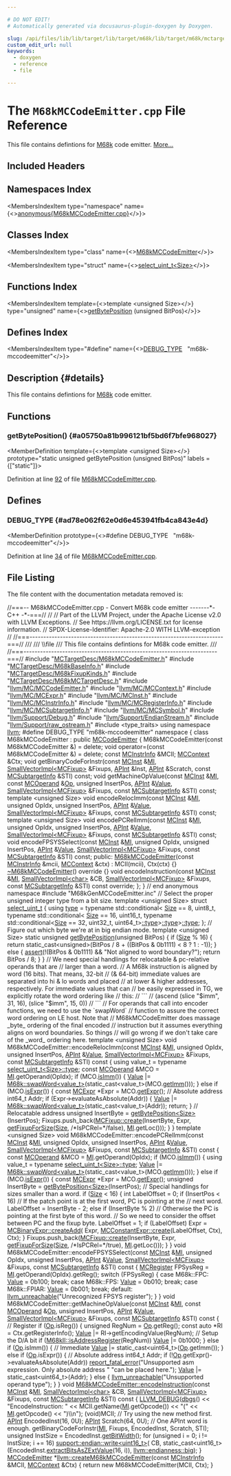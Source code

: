 ```yaml
---

# DO NOT EDIT!
# Automatically generated via docusaurus-plugin-doxygen by Doxygen.

slug: /api/files/lib/lib/target/lib/target/m68k/lib/target/m68k/mctargetdesc/m68kmccodeemitter-cpp
custom_edit_url: null
keywords:
  - doxygen
  - reference
  - file

---
```





# The `M68kMCCodeEmitter.cpp` File Reference

<DoxygenPage pluginConfig={pluginConfig}>

This file contains defintions for <a href="/docs/api/namespaces/llvm/m68k">M68k</a> code emitter. <a href="#details">More...</a>

## Included Headers

<IncludesList>
<IncludesListItem
  filePath="MCTargetDesc/M68kMCCodeEmitter.h"
  permalink="/docs/api/files/lib/lib/target/lib/target/m68k/lib/target/m68k/mctargetdesc/m68kmccodeemitter-h"
  isLocal="true" />
<IncludesListItem
  filePath="MCTargetDesc/M68kBaseInfo.h"
  permalink="/docs/api/files/lib/lib/target/lib/target/m68k/lib/target/m68k/mctargetdesc/m68kbaseinfo-h"
  isLocal="true" />
<IncludesListItem
  filePath="MCTargetDesc/M68kFixupKinds.h"
  permalink="/docs/api/files/lib/lib/target/lib/target/m68k/lib/target/m68k/mctargetdesc/m68kfixupkinds-h"
  isLocal="true" />
<IncludesListItem
  filePath="MCTargetDesc/M68kMCTargetDesc.h"
  permalink="/docs/api/files/lib/lib/target/lib/target/m68k/lib/target/m68k/mctargetdesc/m68kmctargetdesc-h"
  isLocal="true" />
<IncludesListItem
  filePath="llvm/MC/MCCodeEmitter.h"
  permalink="/docs/api/files/include/include/llvm/include/llvm/mc/mccodeemitter-h"
  isLocal="true" />
<IncludesListItem
  filePath="llvm/MC/MCContext.h"
  permalink="/docs/api/files/include/include/llvm/include/llvm/mc/mccontext-h"
  isLocal="true" />
<IncludesListItem
  filePath="llvm/MC/MCExpr.h"
  permalink="/docs/api/files/include/include/llvm/include/llvm/mc/mcexpr-h"
  isLocal="true" />
<IncludesListItem
  filePath="llvm/MC/MCInst.h"
  permalink="/docs/api/files/include/include/llvm/include/llvm/mc/mcinst-h"
  isLocal="true" />
<IncludesListItem
  filePath="llvm/MC/MCInstrInfo.h"
  permalink="/docs/api/files/include/include/llvm/include/llvm/mc/mcinstrinfo-h"
  isLocal="true" />
<IncludesListItem
  filePath="llvm/MC/MCRegisterInfo.h"
  permalink="/docs/api/files/include/include/llvm/include/llvm/mc/mcregisterinfo-h"
  isLocal="true" />
<IncludesListItem
  filePath="llvm/MC/MCSubtargetInfo.h"
  permalink="/docs/api/files/include/include/llvm/include/llvm/mc/mcsubtargetinfo-h"
  isLocal="true" />
<IncludesListItem
  filePath="llvm/MC/MCSymbol.h"
  permalink="/docs/api/files/include/include/llvm/include/llvm/mc/mcsymbol-h"
  isLocal="true" />
<IncludesListItem
  filePath="llvm/Support/Debug.h"
  permalink="/docs/api/files/include/include/llvm/include/llvm/support/debug-h"
  isLocal="true" />
<IncludesListItem
  filePath="llvm/Support/EndianStream.h"
  permalink="/docs/api/files/include/include/llvm/include/llvm/support/endianstream-h"
  isLocal="true" />
<IncludesListItem
  filePath="llvm/Support/raw_ostream.h"
  permalink="/docs/api/files/include/include/llvm/include/llvm/support/raw-ostream-h"
  isLocal="true" />
<IncludesListItem
  filePath="type_traits"
  permalink=""
  isLocal="false" />
<IncludesListItem
  filePath="M68kGenMCCodeEmitter.inc"
  permalink=""
  isLocal="true" />
</IncludesList>

## Namespaces Index

<MembersIndex>

<MembersIndexItem
  type="namespace"
  name={<><a href="/docs/api/namespaces/anonymous-m68kmccodeemitter-cpp-">anonymous&#123;M68kMCCodeEmitter.cpp&#125;</a></>}>
</MembersIndexItem>

</MembersIndex>

## Classes Index

<MembersIndex>

<MembersIndexItem
  type="class"
  name={<><a href="/docs/api/classes/anonymous-namespace-m68kmccodeemitter-cpp-/m68kmccodeemitter">M68kMCCodeEmitter</a></>}>
</MembersIndexItem>

<MembersIndexItem
  type="struct"
  name={<><a href="/docs/api/structs/select-uint-t">select_uint_t&lt;Size&gt;</a></>}>
</MembersIndexItem>

</MembersIndex>

## Functions Index

<MembersIndex>

<MembersIndexItem
  template={<>template &lt;unsigned Size&gt;</>}
  type="unsigned"
  name={<><a href="#a05750a81b996121bf5bd6f7bfe968027">getBytePosition</a> (unsigned BitPos)</>}>
</MembersIndexItem>

</MembersIndex>

## Defines Index

<MembersIndex>

<MembersIndexItem
  type="#define"
  name={<><a href="#ad78e062f62e0d6e453941fb4ca843e4d">DEBUG&#95;TYPE</a>&nbsp;&nbsp;&nbsp;&quot;m68k-mccodeemitter&quot;</>}>
</MembersIndexItem>

</MembersIndex>

## Description {#details}

This file contains defintions for <a href="/docs/api/namespaces/llvm/m68k">M68k</a> code emitter.

<SectionDefinition>

## Functions

### getBytePosition() {#a05750a81b996121bf5bd6f7bfe968027}

<MemberDefinition
  template={<>template &lt;unsigned Size&gt;</>}
  prototype="static unsigned getBytePosition (unsigned BitPos)"
  labels = {["static"]}>

Definition at line <a href="#l00092">92</a> of file <a href="/docs/api/files/lib/lib/target/lib/target/m68k/lib/target/m68k/mctargetdesc/m68kmccodeemitter-cpp">M68kMCCodeEmitter.cpp</a>.
</MemberDefinition>

</SectionDefinition>

<SectionDefinition>

## Defines

### DEBUG&#95;TYPE {#ad78e062f62e0d6e453941fb4ca843e4d}

<MemberDefinition
  prototype={<>#define DEBUG&#95;TYPE&nbsp;&nbsp;&nbsp;&quot;m68k-mccodeemitter&quot;</>}>

Definition at line <a href="#l00034">34</a> of file <a href="/docs/api/files/lib/lib/target/lib/target/m68k/lib/target/m68k/mctargetdesc/m68kmccodeemitter-cpp">M68kMCCodeEmitter.cpp</a>.
</MemberDefinition>

</SectionDefinition>

## File Listing

The file content with the documentation metadata removed is:

<ProgramListing>

<Link id="l00001" /><CodeLine lineNumber="1"><Highlight kind="comment">//===-- M68kMCCodeEmitter.cpp - Convert M68k code emitter -------&#42;- C++ -&#42;-===//</Highlight><Highlight kind="normal"></Highlight></CodeLine>
<Link id="l00002" /><CodeLine lineNumber="2"><Highlight kind="normal"></Highlight><Highlight kind="comment">//</Highlight><Highlight kind="normal"></Highlight></CodeLine>
<Link id="l00003" /><CodeLine lineNumber="3"><Highlight kind="normal"></Highlight><Highlight kind="comment">// Part of the LLVM Project, under the Apache License v2.0 with LLVM Exceptions.</Highlight><Highlight kind="normal"></Highlight></CodeLine>
<Link id="l00004" /><CodeLine lineNumber="4"><Highlight kind="normal"></Highlight><Highlight kind="comment">// See https://llvm.org/LICENSE.txt for license information.</Highlight><Highlight kind="normal"></Highlight></CodeLine>
<Link id="l00005" /><CodeLine lineNumber="5"><Highlight kind="normal"></Highlight><Highlight kind="comment">// SPDX-License-Identifier: Apache-2.0 WITH LLVM-exception</Highlight><Highlight kind="normal"></Highlight></CodeLine>
<Link id="l00006" /><CodeLine lineNumber="6"><Highlight kind="normal"></Highlight><Highlight kind="comment">//</Highlight><Highlight kind="normal"></Highlight></CodeLine>
<Link id="l00007" /><CodeLine lineNumber="7"><Highlight kind="normal"></Highlight><Highlight kind="comment">//===----------------------------------------------------------------------===//</Highlight><Highlight kind="comment"></Highlight></CodeLine>
<Link id="l00008" /><CodeLine lineNumber="8"><Highlight kind="comment">///</Highlight></CodeLine>
<Link id="l00009" /><CodeLine lineNumber="9"><Highlight kind="comment">/// \\file</Highlight></CodeLine>
<Link id="l00010" /><CodeLine lineNumber="10"><Highlight kind="comment">/// This file contains defintions for M68k code emitter.</Highlight></CodeLine>
<Link id="l00011" /><CodeLine lineNumber="11"><Highlight kind="comment">///</Highlight><Highlight kind="normal"></Highlight></CodeLine>
<Link id="l00012" /><CodeLine lineNumber="12"><Highlight kind="normal"></Highlight><Highlight kind="comment">//===----------------------------------------------------------------------===//</Highlight><Highlight kind="normal"></Highlight></CodeLine>
<Link id="l00013" /><CodeLine lineNumber="13"><Highlight kind="normal"></Highlight></CodeLine>
<Link id="l00014" /><CodeLine lineNumber="14"><Highlight kind="normal"></Highlight><Highlight kind="preprocessor">#include &quot;<a href="/docs/api/files/lib/lib/target/lib/target/m68k/lib/target/m68k/mctargetdesc/m68kmccodeemitter-h">MCTargetDesc/M68kMCCodeEmitter.h</a>&quot;</Highlight><Highlight kind="normal"></Highlight></CodeLine>
<Link id="l00015" /><CodeLine lineNumber="15"><Highlight kind="normal"></Highlight><Highlight kind="preprocessor">#include &quot;<a href="/docs/api/files/lib/lib/target/lib/target/m68k/lib/target/m68k/mctargetdesc/m68kbaseinfo-h">MCTargetDesc/M68kBaseInfo.h</a>&quot;</Highlight><Highlight kind="normal"></Highlight></CodeLine>
<Link id="l00016" /><CodeLine lineNumber="16"><Highlight kind="normal"></Highlight><Highlight kind="preprocessor">#include &quot;<a href="/docs/api/files/lib/lib/target/lib/target/m68k/lib/target/m68k/mctargetdesc/m68kfixupkinds-h">MCTargetDesc/M68kFixupKinds.h</a>&quot;</Highlight><Highlight kind="normal"></Highlight></CodeLine>
<Link id="l00017" /><CodeLine lineNumber="17"><Highlight kind="normal"></Highlight><Highlight kind="preprocessor">#include &quot;<a href="/docs/api/files/lib/lib/target/lib/target/m68k/lib/target/m68k/mctargetdesc/m68kmctargetdesc-h">MCTargetDesc/M68kMCTargetDesc.h</a>&quot;</Highlight><Highlight kind="normal"></Highlight></CodeLine>
<Link id="l00018" /><CodeLine lineNumber="18"><Highlight kind="normal"></Highlight></CodeLine>
<Link id="l00019" /><CodeLine lineNumber="19"><Highlight kind="normal"></Highlight><Highlight kind="preprocessor">#include &quot;<a href="/docs/api/files/include/include/llvm/include/llvm/mc/mccodeemitter-h">llvm/MC/MCCodeEmitter.h</a>&quot;</Highlight><Highlight kind="normal"></Highlight></CodeLine>
<Link id="l00020" /><CodeLine lineNumber="20"><Highlight kind="normal"></Highlight><Highlight kind="preprocessor">#include &quot;<a href="/docs/api/files/include/include/llvm/include/llvm/mc/mccontext-h">llvm/MC/MCContext.h</a>&quot;</Highlight><Highlight kind="normal"></Highlight></CodeLine>
<Link id="l00021" /><CodeLine lineNumber="21"><Highlight kind="normal"></Highlight><Highlight kind="preprocessor">#include &quot;<a href="/docs/api/files/include/include/llvm/include/llvm/mc/mcexpr-h">llvm/MC/MCExpr.h</a>&quot;</Highlight><Highlight kind="normal"></Highlight></CodeLine>
<Link id="l00022" /><CodeLine lineNumber="22"><Highlight kind="normal"></Highlight><Highlight kind="preprocessor">#include &quot;<a href="/docs/api/files/include/include/llvm/include/llvm/mc/mcinst-h">llvm/MC/MCInst.h</a>&quot;</Highlight><Highlight kind="normal"></Highlight></CodeLine>
<Link id="l00023" /><CodeLine lineNumber="23"><Highlight kind="normal"></Highlight><Highlight kind="preprocessor">#include &quot;<a href="/docs/api/files/include/include/llvm/include/llvm/mc/mcinstrinfo-h">llvm/MC/MCInstrInfo.h</a>&quot;</Highlight><Highlight kind="normal"></Highlight></CodeLine>
<Link id="l00024" /><CodeLine lineNumber="24"><Highlight kind="normal"></Highlight><Highlight kind="preprocessor">#include &quot;<a href="/docs/api/files/include/include/llvm/include/llvm/mc/mcregisterinfo-h">llvm/MC/MCRegisterInfo.h</a>&quot;</Highlight><Highlight kind="normal"></Highlight></CodeLine>
<Link id="l00025" /><CodeLine lineNumber="25"><Highlight kind="normal"></Highlight><Highlight kind="preprocessor">#include &quot;<a href="/docs/api/files/include/include/llvm/include/llvm/mc/mcsubtargetinfo-h">llvm/MC/MCSubtargetInfo.h</a>&quot;</Highlight><Highlight kind="normal"></Highlight></CodeLine>
<Link id="l00026" /><CodeLine lineNumber="26"><Highlight kind="normal"></Highlight><Highlight kind="preprocessor">#include &quot;<a href="/docs/api/files/include/include/llvm/include/llvm/mc/mcsymbol-h">llvm/MC/MCSymbol.h</a>&quot;</Highlight><Highlight kind="normal"></Highlight></CodeLine>
<Link id="l00027" /><CodeLine lineNumber="27"><Highlight kind="normal"></Highlight><Highlight kind="preprocessor">#include &quot;<a href="/docs/api/files/include/include/llvm/include/llvm/support/debug-h">llvm/Support/Debug.h</a>&quot;</Highlight><Highlight kind="normal"></Highlight></CodeLine>
<Link id="l00028" /><CodeLine lineNumber="28"><Highlight kind="normal"></Highlight><Highlight kind="preprocessor">#include &quot;<a href="/docs/api/files/include/include/llvm/include/llvm/support/endianstream-h">llvm/Support/EndianStream.h</a>&quot;</Highlight><Highlight kind="normal"></Highlight></CodeLine>
<Link id="l00029" /><CodeLine lineNumber="29"><Highlight kind="normal"></Highlight><Highlight kind="preprocessor">#include &quot;<a href="/docs/api/files/include/include/llvm/include/llvm/support/raw-ostream-h">llvm/Support/raw&#95;ostream.h</a>&quot;</Highlight><Highlight kind="normal"></Highlight></CodeLine>
<Link id="l00030" /><CodeLine lineNumber="30"><Highlight kind="normal"></Highlight><Highlight kind="preprocessor">#include &lt;type&#95;traits&gt;</Highlight><Highlight kind="normal"></Highlight></CodeLine>
<Link id="l00031" /><CodeLine lineNumber="31"><Highlight kind="normal"></Highlight></CodeLine>
<Link id="l00032" /><CodeLine lineNumber="32"><Highlight kind="normal"></Highlight><Highlight kind="keyword">using namespace </Highlight><Highlight kind="normal"><a href="/docs/api/namespaces/llvm">llvm</a>;</Highlight></CodeLine>
<Link id="l00033" /><CodeLine lineNumber="33"><Highlight kind="normal"></Highlight></CodeLine>
<Link id="l00034" /><CodeLine lineNumber="34" lineLink="#ad78e062f62e0d6e453941fb4ca843e4d"><Highlight kind="normal"></Highlight><Highlight kind="preprocessor">#define DEBUG&#95;TYPE &quot;m68k-mccodeemitter&quot;</Highlight><Highlight kind="normal"></Highlight></CodeLine>
<Link id="l00035" /><CodeLine lineNumber="35"><Highlight kind="normal"></Highlight></CodeLine>
<Link id="l00036" /><CodeLine lineNumber="36" lineLink="/docs/api/namespaces/anonymous-m68kmccodeemitter-cpp-"><Highlight kind="normal"></Highlight><Highlight kind="keyword">namespace </Highlight><Highlight kind="normal">&#123;</Highlight></CodeLine>
<Link id="l00037" /><CodeLine lineNumber="37" lineLink="/docs/api/classes/anonymous-namespace-m68kmccodeemitter-cpp-/m68kmccodeemitter"><Highlight kind="normal"></Highlight><Highlight kind="keyword">class </Highlight><Highlight kind="normal">M68kMCCodeEmitter : </Highlight><Highlight kind="keyword">public</Highlight><Highlight kind="normal"> <a href="/docs/api/classes/llvm/mccodeemitter/#a30a6103435c200ed0b3923ecf30249d1">MCCodeEmitter</a> &#123;</Highlight></CodeLine>
<Link id="l00038" /><CodeLine lineNumber="38"><Highlight kind="normal">  M68kMCCodeEmitter(</Highlight><Highlight kind="keyword">const</Highlight><Highlight kind="normal"> M68kMCCodeEmitter &amp;) = </Highlight><Highlight kind="keyword">delete</Highlight><Highlight kind="normal">;</Highlight></CodeLine>
<Link id="l00039" /><CodeLine lineNumber="39"><Highlight kind="normal">  </Highlight><Highlight kind="keywordtype">void</Highlight><Highlight kind="normal"> operator=(</Highlight><Highlight kind="keyword">const</Highlight><Highlight kind="normal"> M68kMCCodeEmitter &amp;) = </Highlight><Highlight kind="keyword">delete</Highlight><Highlight kind="normal">;</Highlight></CodeLine>
<Link id="l00040" /><CodeLine lineNumber="40"><Highlight kind="normal">  </Highlight><Highlight kind="keyword">const</Highlight><Highlight kind="normal"> <a href="/docs/api/classes/llvm/mcinstrinfo">MCInstrInfo</a> &amp;MCII;</Highlight></CodeLine>
<Link id="l00041" /><CodeLine lineNumber="41"><Highlight kind="normal">  <a href="/docs/api/classes/llvm/mccontext">MCContext</a> &amp;Ctx;</Highlight></CodeLine>
<Link id="l00042" /><CodeLine lineNumber="42"><Highlight kind="normal"></Highlight></CodeLine>
<Link id="l00043" /><CodeLine lineNumber="43"><Highlight kind="normal">  </Highlight><Highlight kind="keywordtype">void</Highlight><Highlight kind="normal"> getBinaryCodeForInstr(</Highlight><Highlight kind="keyword">const</Highlight><Highlight kind="normal"> <a href="/docs/api/classes/llvm/mcinst">MCInst</a> &amp;<a href="/docs/api/files/lib/lib/codegen/lib/codegen/globalisel/irtranslator-cpp/#abe44dfdea65b4f7e11e0a608ab708b76">MI</a>, <a href="/docs/api/classes/llvm/smallvectorimpl">SmallVectorImpl&lt;MCFixup&gt;</a> &amp;Fixups,</Highlight></CodeLine>
<Link id="l00044" /><CodeLine lineNumber="44"><Highlight kind="normal">                             <a href="/docs/api/classes/llvm/apint">APInt</a> &amp;Inst, <a href="/docs/api/classes/llvm/apint">APInt</a> &amp;Scratch,</Highlight></CodeLine>
<Link id="l00045" /><CodeLine lineNumber="45"><Highlight kind="normal">                             </Highlight><Highlight kind="keyword">const</Highlight><Highlight kind="normal"> <a href="/docs/api/classes/llvm/mcsubtargetinfo">MCSubtargetInfo</a> &amp;STI) </Highlight><Highlight kind="keyword">const</Highlight><Highlight kind="normal">;</Highlight></CodeLine>
<Link id="l00046" /><CodeLine lineNumber="46"><Highlight kind="normal"></Highlight></CodeLine>
<Link id="l00047" /><CodeLine lineNumber="47"><Highlight kind="normal">  </Highlight><Highlight kind="keywordtype">void</Highlight><Highlight kind="normal"> getMachineOpValue(</Highlight><Highlight kind="keyword">const</Highlight><Highlight kind="normal"> <a href="/docs/api/classes/llvm/mcinst">MCInst</a> &amp;<a href="/docs/api/files/lib/lib/codegen/lib/codegen/globalisel/irtranslator-cpp/#abe44dfdea65b4f7e11e0a608ab708b76">MI</a>, </Highlight><Highlight kind="keyword">const</Highlight><Highlight kind="normal"> <a href="/docs/api/classes/llvm/mcoperand">MCOperand</a> &amp;<a href="/docs/api/namespaces/llvm/#ab471937b9a227e70c7fe8bd9604014d6">Op</a>,</Highlight></CodeLine>
<Link id="l00048" /><CodeLine lineNumber="48"><Highlight kind="normal">                         </Highlight><Highlight kind="keywordtype">unsigned</Highlight><Highlight kind="normal"> InsertPos, <a href="/docs/api/classes/llvm/apint">APInt</a> &amp;<a href="/docs/api/classes/llvm/value">Value</a>,</Highlight></CodeLine>
<Link id="l00049" /><CodeLine lineNumber="49"><Highlight kind="normal">                         <a href="/docs/api/classes/llvm/smallvectorimpl">SmallVectorImpl&lt;MCFixup&gt;</a> &amp;Fixups,</Highlight></CodeLine>
<Link id="l00050" /><CodeLine lineNumber="50"><Highlight kind="normal">                         </Highlight><Highlight kind="keyword">const</Highlight><Highlight kind="normal"> <a href="/docs/api/classes/llvm/mcsubtargetinfo">MCSubtargetInfo</a> &amp;STI) </Highlight><Highlight kind="keyword">const</Highlight><Highlight kind="normal">;</Highlight></CodeLine>
<Link id="l00051" /><CodeLine lineNumber="51"><Highlight kind="normal"></Highlight></CodeLine>
<Link id="l00052" /><CodeLine lineNumber="52"><Highlight kind="normal">  </Highlight><Highlight kind="keyword">template</Highlight><Highlight kind="normal"> &lt;</Highlight><Highlight kind="keywordtype">unsigned</Highlight><Highlight kind="normal"> Size&gt;</Highlight></CodeLine>
<Link id="l00053" /><CodeLine lineNumber="53"><Highlight kind="normal">  </Highlight><Highlight kind="keywordtype">void</Highlight><Highlight kind="normal"> encodeRelocImm(</Highlight><Highlight kind="keyword">const</Highlight><Highlight kind="normal"> <a href="/docs/api/classes/llvm/mcinst">MCInst</a> &amp;<a href="/docs/api/files/lib/lib/codegen/lib/codegen/globalisel/irtranslator-cpp/#abe44dfdea65b4f7e11e0a608ab708b76">MI</a>, </Highlight><Highlight kind="keywordtype">unsigned</Highlight><Highlight kind="normal"> OpIdx, </Highlight><Highlight kind="keywordtype">unsigned</Highlight><Highlight kind="normal"> InsertPos,</Highlight></CodeLine>
<Link id="l00054" /><CodeLine lineNumber="54"><Highlight kind="normal">                      <a href="/docs/api/classes/llvm/apint">APInt</a> &amp;<a href="/docs/api/classes/llvm/value">Value</a>, <a href="/docs/api/classes/llvm/smallvectorimpl">SmallVectorImpl&lt;MCFixup&gt;</a> &amp;Fixups,</Highlight></CodeLine>
<Link id="l00055" /><CodeLine lineNumber="55"><Highlight kind="normal">                      </Highlight><Highlight kind="keyword">const</Highlight><Highlight kind="normal"> <a href="/docs/api/classes/llvm/mcsubtargetinfo">MCSubtargetInfo</a> &amp;STI) </Highlight><Highlight kind="keyword">const</Highlight><Highlight kind="normal">;</Highlight></CodeLine>
<Link id="l00056" /><CodeLine lineNumber="56"><Highlight kind="normal"></Highlight></CodeLine>
<Link id="l00057" /><CodeLine lineNumber="57"><Highlight kind="normal">  </Highlight><Highlight kind="keyword">template</Highlight><Highlight kind="normal"> &lt;</Highlight><Highlight kind="keywordtype">unsigned</Highlight><Highlight kind="normal"> Size&gt;</Highlight></CodeLine>
<Link id="l00058" /><CodeLine lineNumber="58"><Highlight kind="normal">  </Highlight><Highlight kind="keywordtype">void</Highlight><Highlight kind="normal"> encodePCRelImm(</Highlight><Highlight kind="keyword">const</Highlight><Highlight kind="normal"> <a href="/docs/api/classes/llvm/mcinst">MCInst</a> &amp;<a href="/docs/api/files/lib/lib/codegen/lib/codegen/globalisel/irtranslator-cpp/#abe44dfdea65b4f7e11e0a608ab708b76">MI</a>, </Highlight><Highlight kind="keywordtype">unsigned</Highlight><Highlight kind="normal"> OpIdx, </Highlight><Highlight kind="keywordtype">unsigned</Highlight><Highlight kind="normal"> InsertPos,</Highlight></CodeLine>
<Link id="l00059" /><CodeLine lineNumber="59"><Highlight kind="normal">                      <a href="/docs/api/classes/llvm/apint">APInt</a> &amp;<a href="/docs/api/classes/llvm/value">Value</a>, <a href="/docs/api/classes/llvm/smallvectorimpl">SmallVectorImpl&lt;MCFixup&gt;</a> &amp;Fixups,</Highlight></CodeLine>
<Link id="l00060" /><CodeLine lineNumber="60"><Highlight kind="normal">                      </Highlight><Highlight kind="keyword">const</Highlight><Highlight kind="normal"> <a href="/docs/api/classes/llvm/mcsubtargetinfo">MCSubtargetInfo</a> &amp;STI) </Highlight><Highlight kind="keyword">const</Highlight><Highlight kind="normal">;</Highlight></CodeLine>
<Link id="l00061" /><CodeLine lineNumber="61"><Highlight kind="normal"></Highlight></CodeLine>
<Link id="l00062" /><CodeLine lineNumber="62"><Highlight kind="normal">  </Highlight><Highlight kind="keywordtype">void</Highlight><Highlight kind="normal"> encodeFPSYSSelect(</Highlight><Highlight kind="keyword">const</Highlight><Highlight kind="normal"> <a href="/docs/api/classes/llvm/mcinst">MCInst</a> &amp;<a href="/docs/api/files/lib/lib/codegen/lib/codegen/globalisel/irtranslator-cpp/#abe44dfdea65b4f7e11e0a608ab708b76">MI</a>, </Highlight><Highlight kind="keywordtype">unsigned</Highlight><Highlight kind="normal"> OpIdx, </Highlight><Highlight kind="keywordtype">unsigned</Highlight><Highlight kind="normal"> InsertPos,</Highlight></CodeLine>
<Link id="l00063" /><CodeLine lineNumber="63"><Highlight kind="normal">                         <a href="/docs/api/classes/llvm/apint">APInt</a> &amp;<a href="/docs/api/classes/llvm/value">Value</a>, <a href="/docs/api/classes/llvm/smallvectorimpl">SmallVectorImpl&lt;MCFixup&gt;</a> &amp;Fixups,</Highlight></CodeLine>
<Link id="l00064" /><CodeLine lineNumber="64"><Highlight kind="normal">                         </Highlight><Highlight kind="keyword">const</Highlight><Highlight kind="normal"> <a href="/docs/api/classes/llvm/mcsubtargetinfo">MCSubtargetInfo</a> &amp;STI) </Highlight><Highlight kind="keyword">const</Highlight><Highlight kind="normal">;</Highlight></CodeLine>
<Link id="l00065" /><CodeLine lineNumber="65"><Highlight kind="normal"></Highlight></CodeLine>
<Link id="l00066" /><CodeLine lineNumber="66"><Highlight kind="normal"></Highlight><Highlight kind="keyword">public</Highlight><Highlight kind="normal">:</Highlight></CodeLine>
<Link id="l00067" /><CodeLine lineNumber="67" lineLink="/docs/api/classes/anonymous-namespace-m68kmccodeemitter-cpp-/m68kmccodeemitter/#aff46b4229aa33c1599825dcb68e87c19"><Highlight kind="normal">  <a href="/docs/api/classes/anonymous-namespace-m68kmccodeemitter-cpp-/m68kmccodeemitter/#aff46b4229aa33c1599825dcb68e87c19">M68kMCCodeEmitter</a>(</Highlight><Highlight kind="keyword">const</Highlight><Highlight kind="normal"> <a href="/docs/api/classes/llvm/mcinstrinfo">MCInstrInfo</a> &amp;mcii, <a href="/docs/api/classes/llvm/mccontext">MCContext</a> &amp;ctx)</Highlight></CodeLine>
<Link id="l00068" /><CodeLine lineNumber="68"><Highlight kind="normal">      : MCII(mcii), Ctx(ctx) &#123;&#125;</Highlight></CodeLine>
<Link id="l00069" /><CodeLine lineNumber="69"><Highlight kind="normal"></Highlight></CodeLine>
<Link id="l00070" /><CodeLine lineNumber="70" lineLink="/docs/api/classes/anonymous-namespace-m68kmccodeemitter-cpp-/m68kmccodeemitter/#aaa35c5705a97461f2cdd1e0ac4ec0e4d"><Highlight kind="normal">  <a href="/docs/api/classes/anonymous-namespace-m68kmccodeemitter-cpp-/m68kmccodeemitter/#aaa35c5705a97461f2cdd1e0ac4ec0e4d">~M68kMCCodeEmitter</a>()</Highlight><Highlight kind="keyword"> override </Highlight><Highlight kind="normal">&#123;&#125;</Highlight></CodeLine>
<Link id="l00071" /><CodeLine lineNumber="71"><Highlight kind="normal"></Highlight></CodeLine>
<Link id="l00072" /><CodeLine lineNumber="72"><Highlight kind="normal">  </Highlight><Highlight kind="keywordtype">void</Highlight><Highlight kind="normal"> encodeInstruction(</Highlight><Highlight kind="keyword">const</Highlight><Highlight kind="normal"> <a href="/docs/api/classes/llvm/mcinst">MCInst</a> &amp;<a href="/docs/api/files/lib/lib/codegen/lib/codegen/globalisel/irtranslator-cpp/#abe44dfdea65b4f7e11e0a608ab708b76">MI</a>, <a href="/docs/api/classes/llvm/smallvectorimpl">SmallVectorImpl&lt;char&gt;</a> &amp;CB,</Highlight></CodeLine>
<Link id="l00073" /><CodeLine lineNumber="73"><Highlight kind="normal">                         <a href="/docs/api/classes/llvm/smallvectorimpl">SmallVectorImpl&lt;MCFixup&gt;</a> &amp;Fixups,</Highlight></CodeLine>
<Link id="l00074" /><CodeLine lineNumber="74"><Highlight kind="normal">                         </Highlight><Highlight kind="keyword">const</Highlight><Highlight kind="normal"> <a href="/docs/api/classes/llvm/mcsubtargetinfo">MCSubtargetInfo</a> &amp;STI) </Highlight><Highlight kind="keyword">const override</Highlight><Highlight kind="normal">;</Highlight></CodeLine>
<Link id="l00075" /><CodeLine lineNumber="75"><Highlight kind="normal">&#125;;</Highlight></CodeLine>
<Link id="l00076" /><CodeLine lineNumber="76"><Highlight kind="normal"></Highlight></CodeLine>
<Link id="l00077" /><CodeLine lineNumber="77"><Highlight kind="normal">&#125; </Highlight><Highlight kind="comment">// end anonymous namespace</Highlight><Highlight kind="normal"></Highlight></CodeLine>
<Link id="l00078" /><CodeLine lineNumber="78"><Highlight kind="normal"></Highlight></CodeLine>
<Link id="l00079" /><CodeLine lineNumber="79"><Highlight kind="normal"></Highlight><Highlight kind="preprocessor">#include &quot;M68kGenMCCodeEmitter.inc&quot;</Highlight><Highlight kind="normal"></Highlight></CodeLine>
<Link id="l00080" /><CodeLine lineNumber="80"><Highlight kind="normal"></Highlight></CodeLine>
<Link id="l00081" /><CodeLine lineNumber="81"><Highlight kind="normal"></Highlight><Highlight kind="comment">// Select the proper unsigned integer type from a bit size.</Highlight><Highlight kind="normal"></Highlight></CodeLine>
<Link id="l00082" /><CodeLine lineNumber="82" lineLink="/docs/api/structs/select-uint-t"><Highlight kind="normal"></Highlight><Highlight kind="keyword">template</Highlight><Highlight kind="normal"> &lt;</Highlight><Highlight kind="keywordtype">unsigned</Highlight><Highlight kind="normal"> Size&gt; </Highlight><Highlight kind="keyword">struct </Highlight><Highlight kind="normal"><a href="/docs/api/structs/select-uint-t">select&#95;uint&#95;t</a> &#123;</Highlight></CodeLine>
<Link id="l00083" /><CodeLine lineNumber="83" lineLink="/docs/api/structs/select-uint-t/#aeb4a10aa02b864dfa1579d244a055f7c"><Highlight kind="normal">  </Highlight><Highlight kind="keyword">using </Highlight><Highlight kind="normal"><a href="/docs/api/structs/select-uint-t/#aeb4a10aa02b864dfa1579d244a055f7c">type</a> = </Highlight><Highlight kind="keyword">typename</Highlight><Highlight kind="normal"> std::conditional&lt;</Highlight></CodeLine>
<Link id="l00084" /><CodeLine lineNumber="84"><Highlight kind="normal">      <a href="/docs/api/files/lib/lib/analysis/inlineorder-cpp/#a7ee6f0cb51c3b9056199e9a0001fe8c3a6f6cb72d544962fa333e2e34ce64f719">Size</a> == 8, uint8&#95;t,</Highlight></CodeLine>
<Link id="l00085" /><CodeLine lineNumber="85"><Highlight kind="normal">      </Highlight><Highlight kind="keyword">typename</Highlight><Highlight kind="normal"> std::conditional&lt;</Highlight></CodeLine>
<Link id="l00086" /><CodeLine lineNumber="86"><Highlight kind="normal">          <a href="/docs/api/files/lib/lib/analysis/inlineorder-cpp/#a7ee6f0cb51c3b9056199e9a0001fe8c3a6f6cb72d544962fa333e2e34ce64f719">Size</a> == 16, uint16&#95;t,</Highlight></CodeLine>
<Link id="l00087" /><CodeLine lineNumber="87"><Highlight kind="normal">          </Highlight><Highlight kind="keyword">typename</Highlight><Highlight kind="normal"> std::conditional&lt;<a href="/docs/api/files/lib/lib/analysis/inlineorder-cpp/#a7ee6f0cb51c3b9056199e9a0001fe8c3a6f6cb72d544962fa333e2e34ce64f719">Size</a> == 32, uint32&#95;t,</Highlight></CodeLine>
<Link id="l00088" /><CodeLine lineNumber="88"><Highlight kind="normal">                                    uint64&#95;t&gt;<a href="/docs/api/structs/select-uint-t/#aeb4a10aa02b864dfa1579d244a055f7c">::type</a>&gt;<a href="/docs/api/structs/select-uint-t/#aeb4a10aa02b864dfa1579d244a055f7c">::type</a>&gt;<a href="/docs/api/structs/select-uint-t/#aeb4a10aa02b864dfa1579d244a055f7c">::type</a>;</Highlight></CodeLine>
<Link id="l00089" /><CodeLine lineNumber="89"><Highlight kind="normal">&#125;;</Highlight></CodeLine>
<Link id="l00090" /><CodeLine lineNumber="90"><Highlight kind="normal"></Highlight></CodeLine>
<Link id="l00091" /><CodeLine lineNumber="91"><Highlight kind="normal"></Highlight><Highlight kind="comment">// Figure out which byte we&#39;re at in big endian mode.</Highlight><Highlight kind="normal"></Highlight></CodeLine>
<Link id="l00092" /><CodeLine lineNumber="92" lineLink="#a05750a81b996121bf5bd6f7bfe968027"><Highlight kind="normal"></Highlight><Highlight kind="keyword">template</Highlight><Highlight kind="normal"> &lt;</Highlight><Highlight kind="keywordtype">unsigned</Highlight><Highlight kind="normal"> Size&gt; </Highlight><Highlight kind="keyword">static</Highlight><Highlight kind="normal"> </Highlight><Highlight kind="keywordtype">unsigned</Highlight><Highlight kind="normal"> <a href="#a05750a81b996121bf5bd6f7bfe968027">getBytePosition</a>(</Highlight><Highlight kind="keywordtype">unsigned</Highlight><Highlight kind="normal"> BitPos) &#123;</Highlight></CodeLine>
<Link id="l00093" /><CodeLine lineNumber="93"><Highlight kind="normal">  </Highlight><Highlight kind="keywordflow">if</Highlight><Highlight kind="normal"> (<a href="/docs/api/files/lib/lib/analysis/inlineorder-cpp/#a7ee6f0cb51c3b9056199e9a0001fe8c3a6f6cb72d544962fa333e2e34ce64f719">Size</a> % 16) &#123;</Highlight></CodeLine>
<Link id="l00094" /><CodeLine lineNumber="94"><Highlight kind="normal">    </Highlight><Highlight kind="keywordflow">return</Highlight><Highlight kind="normal"> </Highlight><Highlight kind="keyword">static&#95;cast&lt;</Highlight><Highlight kind="keywordtype">unsigned</Highlight><Highlight kind="keyword">&gt;</Highlight><Highlight kind="normal">(BitPos / 8 + ((BitPos &amp; 0b1111) &lt; 8 ? 1 : -1));</Highlight></CodeLine>
<Link id="l00095" /><CodeLine lineNumber="95"><Highlight kind="normal">  &#125; </Highlight><Highlight kind="keywordflow">else</Highlight><Highlight kind="normal"> &#123;</Highlight></CodeLine>
<Link id="l00096" /><CodeLine lineNumber="96"><Highlight kind="normal">    <a href="/docs/api/files/lib/lib/target/lib/target/amdgpu/silowercontrolflow-cpp/#a4868c5d81c5ccc98c47aeab6244346a0">assert</a>(!(BitPos &amp; 0b1111) &amp;&amp; </Highlight><Highlight kind="stringliteral">&quot;Not aligned to word boundary?&quot;</Highlight><Highlight kind="normal">);</Highlight></CodeLine>
<Link id="l00097" /><CodeLine lineNumber="97"><Highlight kind="normal">    </Highlight><Highlight kind="keywordflow">return</Highlight><Highlight kind="normal"> BitPos / 8;</Highlight></CodeLine>
<Link id="l00098" /><CodeLine lineNumber="98"><Highlight kind="normal">  &#125;</Highlight></CodeLine>
<Link id="l00099" /><CodeLine lineNumber="99"><Highlight kind="normal">&#125;</Highlight></CodeLine>
<Link id="l00100" /><CodeLine lineNumber="100"><Highlight kind="normal"></Highlight></CodeLine>
<Link id="l00101" /><CodeLine lineNumber="101"><Highlight kind="normal"></Highlight><Highlight kind="comment">// We need special handlings for relocatable &amp; pc-relative operands that are</Highlight><Highlight kind="normal"></Highlight></CodeLine>
<Link id="l00102" /><CodeLine lineNumber="102"><Highlight kind="normal"></Highlight><Highlight kind="comment">// larger than a word.</Highlight><Highlight kind="normal"></Highlight></CodeLine>
<Link id="l00103" /><CodeLine lineNumber="103"><Highlight kind="normal"></Highlight><Highlight kind="comment">// A M68k instruction is aligned by word (16 bits). That means, 32-bit</Highlight><Highlight kind="normal"></Highlight></CodeLine>
<Link id="l00104" /><CodeLine lineNumber="104"><Highlight kind="normal"></Highlight><Highlight kind="comment">// (&amp; 64-bit) immediate values are separated into hi &amp; lo words and placed</Highlight><Highlight kind="normal"></Highlight></CodeLine>
<Link id="l00105" /><CodeLine lineNumber="105"><Highlight kind="normal"></Highlight><Highlight kind="comment">// at lower &amp; higher addresses, respectively. For immediate values that can</Highlight><Highlight kind="normal"></Highlight></CodeLine>
<Link id="l00106" /><CodeLine lineNumber="106"><Highlight kind="normal"></Highlight><Highlight kind="comment">// be easily expressed in TG, we explicitly rotate the word ordering like</Highlight><Highlight kind="normal"></Highlight></CodeLine>
<Link id="l00107" /><CodeLine lineNumber="107"><Highlight kind="normal"></Highlight><Highlight kind="comment">// this:</Highlight><Highlight kind="normal"></Highlight></CodeLine>
<Link id="l00108" /><CodeLine lineNumber="108"><Highlight kind="normal"></Highlight><Highlight kind="comment">// &#96;&#96;&#96;</Highlight><Highlight kind="normal"></Highlight></CodeLine>
<Link id="l00109" /><CodeLine lineNumber="109"><Highlight kind="normal"></Highlight><Highlight kind="comment">// (ascend (slice &quot;$imm&quot;, 31, 16), (slice &quot;$imm&quot;, 15, 0))</Highlight><Highlight kind="normal"></Highlight></CodeLine>
<Link id="l00110" /><CodeLine lineNumber="110"><Highlight kind="normal"></Highlight><Highlight kind="comment">// &#96;&#96;&#96;</Highlight><Highlight kind="normal"></Highlight></CodeLine>
<Link id="l00111" /><CodeLine lineNumber="111"><Highlight kind="normal"></Highlight><Highlight kind="comment">// For operands that call into encoder functions, we need to use the &#96;swapWord&#96;</Highlight><Highlight kind="normal"></Highlight></CodeLine>
<Link id="l00112" /><CodeLine lineNumber="112"><Highlight kind="normal"></Highlight><Highlight kind="comment">// function to assure the correct word ordering on LE host. Note that</Highlight><Highlight kind="normal"></Highlight></CodeLine>
<Link id="l00113" /><CodeLine lineNumber="113"><Highlight kind="normal"></Highlight><Highlight kind="comment">// M68kMCCodeEmitter does massage &#95;byte&#95; ordering of the final encoded</Highlight><Highlight kind="normal"></Highlight></CodeLine>
<Link id="l00114" /><CodeLine lineNumber="114"><Highlight kind="normal"></Highlight><Highlight kind="comment">// instruction but it assumes everything aligns on word boundaries. So things</Highlight><Highlight kind="normal"></Highlight></CodeLine>
<Link id="l00115" /><CodeLine lineNumber="115"><Highlight kind="normal"></Highlight><Highlight kind="comment">// will go wrong if we don&#39;t take care of the &#95;word&#95; ordering here.</Highlight><Highlight kind="normal"></Highlight></CodeLine>
<Link id="l00116" /><CodeLine lineNumber="116"><Highlight kind="normal"></Highlight><Highlight kind="keyword">template</Highlight><Highlight kind="normal"> &lt;</Highlight><Highlight kind="keywordtype">unsigned</Highlight><Highlight kind="normal"> Size&gt;</Highlight></CodeLine>
<Link id="l00117" /><CodeLine lineNumber="117" lineLink="/docs/api/classes/anonymous-namespace-m68kmccodeemitter-cpp-/m68kmccodeemitter/#a642ca54e0f1605190dcf5a216d2b10b6"><Highlight kind="normal"></Highlight><Highlight kind="keywordtype">void</Highlight><Highlight kind="normal"> M68kMCCodeEmitter::encodeRelocImm(</Highlight><Highlight kind="keyword">const</Highlight><Highlight kind="normal"> <a href="/docs/api/classes/llvm/mcinst">MCInst</a> &amp;<a href="/docs/api/files/lib/lib/codegen/lib/codegen/globalisel/irtranslator-cpp/#abe44dfdea65b4f7e11e0a608ab708b76">MI</a>, </Highlight><Highlight kind="keywordtype">unsigned</Highlight><Highlight kind="normal"> OpIdx,</Highlight></CodeLine>
<Link id="l00118" /><CodeLine lineNumber="118"><Highlight kind="normal">                                       </Highlight><Highlight kind="keywordtype">unsigned</Highlight><Highlight kind="normal"> InsertPos, <a href="/docs/api/classes/llvm/apint">APInt</a> &amp;<a href="/docs/api/classes/llvm/value">Value</a>,</Highlight></CodeLine>
<Link id="l00119" /><CodeLine lineNumber="119"><Highlight kind="normal">                                       <a href="/docs/api/classes/llvm/smallvectorimpl">SmallVectorImpl&lt;MCFixup&gt;</a> &amp;Fixups,</Highlight></CodeLine>
<Link id="l00120" /><CodeLine lineNumber="120"><Highlight kind="normal">                                       </Highlight><Highlight kind="keyword">const</Highlight><Highlight kind="normal"> <a href="/docs/api/classes/llvm/mcsubtargetinfo">MCSubtargetInfo</a> &amp;STI)</Highlight><Highlight kind="keyword"> const </Highlight><Highlight kind="normal">&#123;</Highlight></CodeLine>
<Link id="l00121" /><CodeLine lineNumber="121"><Highlight kind="normal">  </Highlight><Highlight kind="keyword">using </Highlight><Highlight kind="normal">value&#95;t = </Highlight><Highlight kind="keyword">typename</Highlight><Highlight kind="normal"> <a href="/docs/api/structs/select-uint-t/#aeb4a10aa02b864dfa1579d244a055f7c">select&#95;uint&#95;t&lt;Size&gt;::type</a>;</Highlight></CodeLine>
<Link id="l00122" /><CodeLine lineNumber="122"><Highlight kind="normal">  </Highlight><Highlight kind="keyword">const</Highlight><Highlight kind="normal"> <a href="/docs/api/classes/llvm/mcoperand">MCOperand</a> &amp;MCO = <a href="/docs/api/files/lib/lib/codegen/lib/codegen/globalisel/irtranslator-cpp/#abe44dfdea65b4f7e11e0a608ab708b76">MI</a>.getOperand(OpIdx);</Highlight></CodeLine>
<Link id="l00123" /><CodeLine lineNumber="123"><Highlight kind="normal">  </Highlight><Highlight kind="keywordflow">if</Highlight><Highlight kind="normal"> (MCO.<a href="/docs/api/classes/llvm/mcoperand/#a5f639fdcd3fc673fcbdb47f2e88b2b41">isImm</a>()) &#123;</Highlight></CodeLine>
<Link id="l00124" /><CodeLine lineNumber="124"><Highlight kind="normal">    <a href="/docs/api/classes/llvm/value">Value</a> |= <a href="/docs/api/namespaces/llvm/m68k/#aa0afd3ff35e9b67d4c567f6ec5ba2a3e">M68k::swapWord&lt;value&#95;t&gt;</a>(</Highlight><Highlight kind="keyword">static&#95;cast&lt;</Highlight><Highlight kind="normal">value&#95;t</Highlight><Highlight kind="keyword">&gt;</Highlight><Highlight kind="normal">(MCO.<a href="/docs/api/classes/llvm/mcoperand/#a4509c43893edc940979f690c468664c1">getImm</a>()));</Highlight></CodeLine>
<Link id="l00125" /><CodeLine lineNumber="125"><Highlight kind="normal">  &#125; </Highlight><Highlight kind="keywordflow">else</Highlight><Highlight kind="normal"> </Highlight><Highlight kind="keywordflow">if</Highlight><Highlight kind="normal"> (MCO.<a href="/docs/api/classes/llvm/mcoperand/#ae23b2e8269fe15dbe5ebb3394438960c">isExpr</a>()) &#123;</Highlight></CodeLine>
<Link id="l00126" /><CodeLine lineNumber="126"><Highlight kind="normal">    </Highlight><Highlight kind="keyword">const</Highlight><Highlight kind="normal"> <a href="/docs/api/classes/llvm/mcexpr">MCExpr</a> &#42;Expr = MCO.<a href="/docs/api/classes/llvm/mcoperand/#ac9408fbc60922d24b01c1efcbd4ba52b">getExpr</a>();</Highlight></CodeLine>
<Link id="l00127" /><CodeLine lineNumber="127"><Highlight kind="normal"></Highlight></CodeLine>
<Link id="l00128" /><CodeLine lineNumber="128"><Highlight kind="normal">    </Highlight><Highlight kind="comment">// Absolute address</Highlight><Highlight kind="normal"></Highlight></CodeLine>
<Link id="l00129" /><CodeLine lineNumber="129"><Highlight kind="normal">    int64&#95;t Addr;</Highlight></CodeLine>
<Link id="l00130" /><CodeLine lineNumber="130"><Highlight kind="normal">    </Highlight><Highlight kind="keywordflow">if</Highlight><Highlight kind="normal"> (Expr-&gt;evaluateAsAbsolute(Addr)) &#123;</Highlight></CodeLine>
<Link id="l00131" /><CodeLine lineNumber="131"><Highlight kind="normal">      <a href="/docs/api/classes/llvm/value">Value</a> |= <a href="/docs/api/namespaces/llvm/m68k/#aa0afd3ff35e9b67d4c567f6ec5ba2a3e">M68k::swapWord&lt;value&#95;t&gt;</a>(</Highlight><Highlight kind="keyword">static&#95;cast&lt;</Highlight><Highlight kind="normal">value&#95;t</Highlight><Highlight kind="keyword">&gt;</Highlight><Highlight kind="normal">(Addr));</Highlight></CodeLine>
<Link id="l00132" /><CodeLine lineNumber="132"><Highlight kind="normal">      </Highlight><Highlight kind="keywordflow">return</Highlight><Highlight kind="normal">;</Highlight></CodeLine>
<Link id="l00133" /><CodeLine lineNumber="133"><Highlight kind="normal">    &#125;</Highlight></CodeLine>
<Link id="l00134" /><CodeLine lineNumber="134"><Highlight kind="normal"></Highlight></CodeLine>
<Link id="l00135" /><CodeLine lineNumber="135"><Highlight kind="normal">    </Highlight><Highlight kind="comment">// Relocatable address</Highlight><Highlight kind="normal"></Highlight></CodeLine>
<Link id="l00136" /><CodeLine lineNumber="136"><Highlight kind="normal">    </Highlight><Highlight kind="keywordtype">unsigned</Highlight><Highlight kind="normal"> InsertByte = <a href="#a05750a81b996121bf5bd6f7bfe968027">getBytePosition&lt;Size&gt;</a>(InsertPos);</Highlight></CodeLine>
<Link id="l00137" /><CodeLine lineNumber="137"><Highlight kind="normal">    Fixups.push&#95;back(<a href="/docs/api/classes/llvm/mcfixup/#abdf37854fa6eb68017b96486df443a32">MCFixup::create</a>(InsertByte, Expr,</Highlight></CodeLine>
<Link id="l00138" /><CodeLine lineNumber="138"><Highlight kind="normal">                                     <a href="/docs/api/namespaces/llvm/#a0fa713c521bb3fb8e554dd2a1abd8623">getFixupForSize</a>(<a href="/docs/api/files/lib/lib/analysis/inlineorder-cpp/#a7ee6f0cb51c3b9056199e9a0001fe8c3a6f6cb72d544962fa333e2e34ce64f719">Size</a>, </Highlight><Highlight kind="comment">/&#42;IsPCRel=&#42;/</Highlight><Highlight kind="keyword">false</Highlight><Highlight kind="normal">),</Highlight></CodeLine>
<Link id="l00139" /><CodeLine lineNumber="139"><Highlight kind="normal">                                     <a href="/docs/api/files/lib/lib/codegen/lib/codegen/globalisel/irtranslator-cpp/#abe44dfdea65b4f7e11e0a608ab708b76">MI</a>.getLoc()));</Highlight></CodeLine>
<Link id="l00140" /><CodeLine lineNumber="140"><Highlight kind="normal">  &#125;</Highlight></CodeLine>
<Link id="l00141" /><CodeLine lineNumber="141"><Highlight kind="normal">&#125;</Highlight></CodeLine>
<Link id="l00142" /><CodeLine lineNumber="142"><Highlight kind="normal"></Highlight></CodeLine>
<Link id="l00143" /><CodeLine lineNumber="143"><Highlight kind="normal"></Highlight><Highlight kind="keyword">template</Highlight><Highlight kind="normal"> &lt;</Highlight><Highlight kind="keywordtype">unsigned</Highlight><Highlight kind="normal"> Size&gt;</Highlight></CodeLine>
<Link id="l00144" /><CodeLine lineNumber="144" lineLink="/docs/api/classes/anonymous-namespace-m68kmccodeemitter-cpp-/m68kmccodeemitter/#ae9def4fef17a8e66265e30f687158adf"><Highlight kind="normal"></Highlight><Highlight kind="keywordtype">void</Highlight><Highlight kind="normal"> M68kMCCodeEmitter::encodePCRelImm(</Highlight><Highlight kind="keyword">const</Highlight><Highlight kind="normal"> <a href="/docs/api/classes/llvm/mcinst">MCInst</a> &amp;<a href="/docs/api/files/lib/lib/codegen/lib/codegen/globalisel/irtranslator-cpp/#abe44dfdea65b4f7e11e0a608ab708b76">MI</a>, </Highlight><Highlight kind="keywordtype">unsigned</Highlight><Highlight kind="normal"> OpIdx,</Highlight></CodeLine>
<Link id="l00145" /><CodeLine lineNumber="145"><Highlight kind="normal">                                       </Highlight><Highlight kind="keywordtype">unsigned</Highlight><Highlight kind="normal"> InsertPos, <a href="/docs/api/classes/llvm/apint">APInt</a> &amp;<a href="/docs/api/classes/llvm/value">Value</a>,</Highlight></CodeLine>
<Link id="l00146" /><CodeLine lineNumber="146"><Highlight kind="normal">                                       <a href="/docs/api/classes/llvm/smallvectorimpl">SmallVectorImpl&lt;MCFixup&gt;</a> &amp;Fixups,</Highlight></CodeLine>
<Link id="l00147" /><CodeLine lineNumber="147"><Highlight kind="normal">                                       </Highlight><Highlight kind="keyword">const</Highlight><Highlight kind="normal"> <a href="/docs/api/classes/llvm/mcsubtargetinfo">MCSubtargetInfo</a> &amp;STI)</Highlight><Highlight kind="keyword"> const </Highlight><Highlight kind="normal">&#123;</Highlight></CodeLine>
<Link id="l00148" /><CodeLine lineNumber="148"><Highlight kind="normal">  </Highlight><Highlight kind="keyword">const</Highlight><Highlight kind="normal"> <a href="/docs/api/classes/llvm/mcoperand">MCOperand</a> &amp;MCO = <a href="/docs/api/files/lib/lib/codegen/lib/codegen/globalisel/irtranslator-cpp/#abe44dfdea65b4f7e11e0a608ab708b76">MI</a>.getOperand(OpIdx);</Highlight></CodeLine>
<Link id="l00149" /><CodeLine lineNumber="149"><Highlight kind="normal">  </Highlight><Highlight kind="keywordflow">if</Highlight><Highlight kind="normal"> (MCO.<a href="/docs/api/classes/llvm/mcoperand/#a5f639fdcd3fc673fcbdb47f2e88b2b41">isImm</a>()) &#123;</Highlight></CodeLine>
<Link id="l00150" /><CodeLine lineNumber="150"><Highlight kind="normal">    </Highlight><Highlight kind="keyword">using </Highlight><Highlight kind="normal">value&#95;t = </Highlight><Highlight kind="keyword">typename</Highlight><Highlight kind="normal"> <a href="/docs/api/structs/select-uint-t/#aeb4a10aa02b864dfa1579d244a055f7c">select&#95;uint&#95;t&lt;Size&gt;::type</a>;</Highlight></CodeLine>
<Link id="l00151" /><CodeLine lineNumber="151"><Highlight kind="normal">    <a href="/docs/api/classes/llvm/value">Value</a> |= <a href="/docs/api/namespaces/llvm/m68k/#aa0afd3ff35e9b67d4c567f6ec5ba2a3e">M68k::swapWord&lt;value&#95;t&gt;</a>(</Highlight><Highlight kind="keyword">static&#95;cast&lt;</Highlight><Highlight kind="normal">value&#95;t</Highlight><Highlight kind="keyword">&gt;</Highlight><Highlight kind="normal">(MCO.<a href="/docs/api/classes/llvm/mcoperand/#a4509c43893edc940979f690c468664c1">getImm</a>()));</Highlight></CodeLine>
<Link id="l00152" /><CodeLine lineNumber="152"><Highlight kind="normal">  &#125; </Highlight><Highlight kind="keywordflow">else</Highlight><Highlight kind="normal"> </Highlight><Highlight kind="keywordflow">if</Highlight><Highlight kind="normal"> (MCO.<a href="/docs/api/classes/llvm/mcoperand/#ae23b2e8269fe15dbe5ebb3394438960c">isExpr</a>()) &#123;</Highlight></CodeLine>
<Link id="l00153" /><CodeLine lineNumber="153"><Highlight kind="normal">    </Highlight><Highlight kind="keyword">const</Highlight><Highlight kind="normal"> <a href="/docs/api/classes/llvm/mcexpr">MCExpr</a> &#42;Expr = MCO.<a href="/docs/api/classes/llvm/mcoperand/#ac9408fbc60922d24b01c1efcbd4ba52b">getExpr</a>();</Highlight></CodeLine>
<Link id="l00154" /><CodeLine lineNumber="154"><Highlight kind="normal">    </Highlight><Highlight kind="keywordtype">unsigned</Highlight><Highlight kind="normal"> InsertByte = <a href="#a05750a81b996121bf5bd6f7bfe968027">getBytePosition&lt;Size&gt;</a>(InsertPos);</Highlight></CodeLine>
<Link id="l00155" /><CodeLine lineNumber="155"><Highlight kind="normal"></Highlight></CodeLine>
<Link id="l00156" /><CodeLine lineNumber="156"><Highlight kind="normal">    </Highlight><Highlight kind="comment">// Special handlings for sizes smaller than a word.</Highlight><Highlight kind="normal"></Highlight></CodeLine>
<Link id="l00157" /><CodeLine lineNumber="157"><Highlight kind="normal">    </Highlight><Highlight kind="keywordflow">if</Highlight><Highlight kind="normal"> (<a href="/docs/api/files/lib/lib/analysis/inlineorder-cpp/#a7ee6f0cb51c3b9056199e9a0001fe8c3a6f6cb72d544962fa333e2e34ce64f719">Size</a> &lt; 16) &#123;</Highlight></CodeLine>
<Link id="l00158" /><CodeLine lineNumber="158"><Highlight kind="normal">      </Highlight><Highlight kind="keywordtype">int</Highlight><Highlight kind="normal"> LabelOffset = 0;</Highlight></CodeLine>
<Link id="l00159" /><CodeLine lineNumber="159"><Highlight kind="normal">      </Highlight><Highlight kind="keywordflow">if</Highlight><Highlight kind="normal"> (InsertPos &lt; 16)</Highlight></CodeLine>
<Link id="l00160" /><CodeLine lineNumber="160"><Highlight kind="normal">        </Highlight><Highlight kind="comment">// If the patch point is at the first word, PC is pointing at the</Highlight><Highlight kind="normal"></Highlight></CodeLine>
<Link id="l00161" /><CodeLine lineNumber="161"><Highlight kind="normal">        </Highlight><Highlight kind="comment">// next word.</Highlight><Highlight kind="normal"></Highlight></CodeLine>
<Link id="l00162" /><CodeLine lineNumber="162"><Highlight kind="normal">        LabelOffset = InsertByte - 2;</Highlight></CodeLine>
<Link id="l00163" /><CodeLine lineNumber="163"><Highlight kind="normal">      </Highlight><Highlight kind="keywordflow">else</Highlight><Highlight kind="normal"> </Highlight><Highlight kind="keywordflow">if</Highlight><Highlight kind="normal"> (InsertByte % 2)</Highlight></CodeLine>
<Link id="l00164" /><CodeLine lineNumber="164"><Highlight kind="normal">        </Highlight><Highlight kind="comment">// Otherwise the PC is pointing at the first byte of this word.</Highlight><Highlight kind="normal"></Highlight></CodeLine>
<Link id="l00165" /><CodeLine lineNumber="165"><Highlight kind="normal">        </Highlight><Highlight kind="comment">// So we need to consider the offset between PC and the fixup byte.</Highlight><Highlight kind="normal"></Highlight></CodeLine>
<Link id="l00166" /><CodeLine lineNumber="166"><Highlight kind="normal">        LabelOffset = 1;</Highlight></CodeLine>
<Link id="l00167" /><CodeLine lineNumber="167"><Highlight kind="normal"></Highlight></CodeLine>
<Link id="l00168" /><CodeLine lineNumber="168"><Highlight kind="normal">      </Highlight><Highlight kind="keywordflow">if</Highlight><Highlight kind="normal"> (LabelOffset)</Highlight></CodeLine>
<Link id="l00169" /><CodeLine lineNumber="169"><Highlight kind="normal">        Expr = <a href="/docs/api/classes/llvm/mcbinaryexpr/#a3cbe1086ebf00680e8dc374e07305cfb">MCBinaryExpr::createAdd</a>(</Highlight></CodeLine>
<Link id="l00170" /><CodeLine lineNumber="170"><Highlight kind="normal">            Expr, <a href="/docs/api/classes/llvm/mcconstantexpr/#af9bdc4c9c65ea1ff077fbbb6407d7b2a">MCConstantExpr::create</a>(LabelOffset, Ctx), Ctx);</Highlight></CodeLine>
<Link id="l00171" /><CodeLine lineNumber="171"><Highlight kind="normal">    &#125;</Highlight></CodeLine>
<Link id="l00172" /><CodeLine lineNumber="172"><Highlight kind="normal"></Highlight></CodeLine>
<Link id="l00173" /><CodeLine lineNumber="173"><Highlight kind="normal">    Fixups.push&#95;back(<a href="/docs/api/classes/llvm/mcfixup/#abdf37854fa6eb68017b96486df443a32">MCFixup::create</a>(InsertByte, Expr,</Highlight></CodeLine>
<Link id="l00174" /><CodeLine lineNumber="174"><Highlight kind="normal">                                     <a href="/docs/api/namespaces/llvm/#a0fa713c521bb3fb8e554dd2a1abd8623">getFixupForSize</a>(<a href="/docs/api/files/lib/lib/analysis/inlineorder-cpp/#a7ee6f0cb51c3b9056199e9a0001fe8c3a6f6cb72d544962fa333e2e34ce64f719">Size</a>, </Highlight><Highlight kind="comment">/&#42;IsPCRel=&#42;/</Highlight><Highlight kind="keyword">true</Highlight><Highlight kind="normal">),</Highlight></CodeLine>
<Link id="l00175" /><CodeLine lineNumber="175"><Highlight kind="normal">                                     <a href="/docs/api/files/lib/lib/codegen/lib/codegen/globalisel/irtranslator-cpp/#abe44dfdea65b4f7e11e0a608ab708b76">MI</a>.getLoc()));</Highlight></CodeLine>
<Link id="l00176" /><CodeLine lineNumber="176"><Highlight kind="normal">  &#125;</Highlight></CodeLine>
<Link id="l00177" /><CodeLine lineNumber="177"><Highlight kind="normal">&#125;</Highlight></CodeLine>
<Link id="l00178" /><CodeLine lineNumber="178"><Highlight kind="normal"></Highlight></CodeLine>
<Link id="l00179" /><CodeLine lineNumber="179"><Highlight kind="normal"></Highlight><Highlight kind="keywordtype">void</Highlight><Highlight kind="normal"> M68kMCCodeEmitter::encodeFPSYSSelect(</Highlight><Highlight kind="keyword">const</Highlight><Highlight kind="normal"> <a href="/docs/api/classes/llvm/mcinst">MCInst</a> &amp;<a href="/docs/api/files/lib/lib/codegen/lib/codegen/globalisel/irtranslator-cpp/#abe44dfdea65b4f7e11e0a608ab708b76">MI</a>, </Highlight><Highlight kind="keywordtype">unsigned</Highlight><Highlight kind="normal"> OpIdx,</Highlight></CodeLine>
<Link id="l00180" /><CodeLine lineNumber="180"><Highlight kind="normal">                                          </Highlight><Highlight kind="keywordtype">unsigned</Highlight><Highlight kind="normal"> InsertPos, <a href="/docs/api/classes/llvm/apint">APInt</a> &amp;<a href="/docs/api/classes/llvm/value">Value</a>,</Highlight></CodeLine>
<Link id="l00181" /><CodeLine lineNumber="181"><Highlight kind="normal">                                          <a href="/docs/api/classes/llvm/smallvectorimpl">SmallVectorImpl&lt;MCFixup&gt;</a> &amp;Fixups,</Highlight></CodeLine>
<Link id="l00182" /><CodeLine lineNumber="182"><Highlight kind="normal">                                          </Highlight><Highlight kind="keyword">const</Highlight><Highlight kind="normal"> <a href="/docs/api/classes/llvm/mcsubtargetinfo">MCSubtargetInfo</a> &amp;STI)</Highlight><Highlight kind="keyword"> const </Highlight><Highlight kind="normal">&#123;</Highlight></CodeLine>
<Link id="l00183" /><CodeLine lineNumber="183"><Highlight kind="normal">  <a href="/docs/api/classes/llvm/mcregister">MCRegister</a> FPSysReg = <a href="/docs/api/files/lib/lib/codegen/lib/codegen/globalisel/irtranslator-cpp/#abe44dfdea65b4f7e11e0a608ab708b76">MI</a>.getOperand(OpIdx).getReg();</Highlight></CodeLine>
<Link id="l00184" /><CodeLine lineNumber="184"><Highlight kind="normal">  </Highlight><Highlight kind="keywordflow">switch</Highlight><Highlight kind="normal"> (FPSysReg) &#123;</Highlight></CodeLine>
<Link id="l00185" /><CodeLine lineNumber="185"><Highlight kind="normal">  </Highlight><Highlight kind="keywordflow">case</Highlight><Highlight kind="normal"> M68k::FPC:</Highlight></CodeLine>
<Link id="l00186" /><CodeLine lineNumber="186"><Highlight kind="normal">    <a href="/docs/api/classes/llvm/value">Value</a> = 0b100;</Highlight></CodeLine>
<Link id="l00187" /><CodeLine lineNumber="187"><Highlight kind="normal">    </Highlight><Highlight kind="keywordflow">break</Highlight><Highlight kind="normal">;</Highlight></CodeLine>
<Link id="l00188" /><CodeLine lineNumber="188"><Highlight kind="normal">  </Highlight><Highlight kind="keywordflow">case</Highlight><Highlight kind="normal"> M68k::FPS:</Highlight></CodeLine>
<Link id="l00189" /><CodeLine lineNumber="189"><Highlight kind="normal">    <a href="/docs/api/classes/llvm/value">Value</a> = 0b010;</Highlight></CodeLine>
<Link id="l00190" /><CodeLine lineNumber="190"><Highlight kind="normal">    </Highlight><Highlight kind="keywordflow">break</Highlight><Highlight kind="normal">;</Highlight></CodeLine>
<Link id="l00191" /><CodeLine lineNumber="191"><Highlight kind="normal">  </Highlight><Highlight kind="keywordflow">case</Highlight><Highlight kind="normal"> M68k::FPIAR:</Highlight></CodeLine>
<Link id="l00192" /><CodeLine lineNumber="192"><Highlight kind="normal">    <a href="/docs/api/classes/llvm/value">Value</a> = 0b001;</Highlight></CodeLine>
<Link id="l00193" /><CodeLine lineNumber="193"><Highlight kind="normal">    </Highlight><Highlight kind="keywordflow">break</Highlight><Highlight kind="normal">;</Highlight></CodeLine>
<Link id="l00194" /><CodeLine lineNumber="194"><Highlight kind="normal">  </Highlight><Highlight kind="keywordflow">default</Highlight><Highlight kind="normal">:</Highlight></CodeLine>
<Link id="l00195" /><CodeLine lineNumber="195"><Highlight kind="normal">    <a href="/docs/api/files/include/include/llvm/include/llvm/support/errorhandling-h/#ace243f5c25697a1107cce46626b3dc94">llvm&#95;unreachable</a>(</Highlight><Highlight kind="stringliteral">&quot;Unrecognized FPSYS register&quot;</Highlight><Highlight kind="normal">);</Highlight></CodeLine>
<Link id="l00196" /><CodeLine lineNumber="196"><Highlight kind="normal">  &#125;</Highlight></CodeLine>
<Link id="l00197" /><CodeLine lineNumber="197"><Highlight kind="normal">&#125;</Highlight></CodeLine>
<Link id="l00198" /><CodeLine lineNumber="198"><Highlight kind="normal"></Highlight></CodeLine>
<Link id="l00199" /><CodeLine lineNumber="199"><Highlight kind="normal"></Highlight><Highlight kind="keywordtype">void</Highlight><Highlight kind="normal"> M68kMCCodeEmitter::getMachineOpValue(</Highlight><Highlight kind="keyword">const</Highlight><Highlight kind="normal"> <a href="/docs/api/classes/llvm/mcinst">MCInst</a> &amp;<a href="/docs/api/files/lib/lib/codegen/lib/codegen/globalisel/irtranslator-cpp/#abe44dfdea65b4f7e11e0a608ab708b76">MI</a>, </Highlight><Highlight kind="keyword">const</Highlight><Highlight kind="normal"> <a href="/docs/api/classes/llvm/mcoperand">MCOperand</a> &amp;<a href="/docs/api/namespaces/llvm/#ab471937b9a227e70c7fe8bd9604014d6">Op</a>,</Highlight></CodeLine>
<Link id="l00200" /><CodeLine lineNumber="200"><Highlight kind="normal">                                          </Highlight><Highlight kind="keywordtype">unsigned</Highlight><Highlight kind="normal"> InsertPos, <a href="/docs/api/classes/llvm/apint">APInt</a> &amp;<a href="/docs/api/classes/llvm/value">Value</a>,</Highlight></CodeLine>
<Link id="l00201" /><CodeLine lineNumber="201"><Highlight kind="normal">                                          <a href="/docs/api/classes/llvm/smallvectorimpl">SmallVectorImpl&lt;MCFixup&gt;</a> &amp;Fixups,</Highlight></CodeLine>
<Link id="l00202" /><CodeLine lineNumber="202"><Highlight kind="normal">                                          </Highlight><Highlight kind="keyword">const</Highlight><Highlight kind="normal"> <a href="/docs/api/classes/llvm/mcsubtargetinfo">MCSubtargetInfo</a> &amp;STI)</Highlight><Highlight kind="keyword"> const </Highlight><Highlight kind="normal">&#123;</Highlight></CodeLine>
<Link id="l00203" /><CodeLine lineNumber="203"><Highlight kind="normal">  </Highlight><Highlight kind="comment">// Register</Highlight><Highlight kind="normal"></Highlight></CodeLine>
<Link id="l00204" /><CodeLine lineNumber="204"><Highlight kind="normal">  </Highlight><Highlight kind="keywordflow">if</Highlight><Highlight kind="normal"> (<a href="/docs/api/namespaces/llvm/#ab471937b9a227e70c7fe8bd9604014d6">Op</a>.isReg()) &#123;</Highlight></CodeLine>
<Link id="l00205" /><CodeLine lineNumber="205"><Highlight kind="normal">    </Highlight><Highlight kind="keywordtype">unsigned</Highlight><Highlight kind="normal"> RegNum = <a href="/docs/api/namespaces/llvm/#ab471937b9a227e70c7fe8bd9604014d6">Op</a>.getReg();</Highlight></CodeLine>
<Link id="l00206" /><CodeLine lineNumber="206"><Highlight kind="normal">    </Highlight><Highlight kind="keyword">const</Highlight><Highlight kind="normal"> </Highlight><Highlight kind="keyword">auto</Highlight><Highlight kind="normal"> &#42;RI = Ctx.getRegisterInfo();</Highlight></CodeLine>
<Link id="l00207" /><CodeLine lineNumber="207"><Highlight kind="normal">    <a href="/docs/api/classes/llvm/value">Value</a> |= RI-&gt;getEncodingValue(RegNum);</Highlight></CodeLine>
<Link id="l00208" /><CodeLine lineNumber="208"><Highlight kind="normal">    </Highlight><Highlight kind="comment">// Setup the D/A bit</Highlight><Highlight kind="normal"></Highlight></CodeLine>
<Link id="l00209" /><CodeLine lineNumber="209"><Highlight kind="normal">    </Highlight><Highlight kind="keywordflow">if</Highlight><Highlight kind="normal"> (<a href="/docs/api/namespaces/llvm/m68kii/#a100a61532e5a2d0e5a9c5c32b9f26894">M68kII::isAddressRegister</a>(RegNum))</Highlight></CodeLine>
<Link id="l00210" /><CodeLine lineNumber="210"><Highlight kind="normal">      <a href="/docs/api/classes/llvm/value">Value</a> |= 0b1000;</Highlight></CodeLine>
<Link id="l00211" /><CodeLine lineNumber="211"><Highlight kind="normal">  &#125; </Highlight><Highlight kind="keywordflow">else</Highlight><Highlight kind="normal"> </Highlight><Highlight kind="keywordflow">if</Highlight><Highlight kind="normal"> (<a href="/docs/api/namespaces/llvm/#ab471937b9a227e70c7fe8bd9604014d6">Op</a>.isImm()) &#123;</Highlight></CodeLine>
<Link id="l00212" /><CodeLine lineNumber="212"><Highlight kind="normal">    </Highlight><Highlight kind="comment">// Immediate</Highlight><Highlight kind="normal"></Highlight></CodeLine>
<Link id="l00213" /><CodeLine lineNumber="213"><Highlight kind="normal">    <a href="/docs/api/classes/llvm/value">Value</a> |= </Highlight><Highlight kind="keyword">static&#95;cast&lt;</Highlight><Highlight kind="normal">uint64&#95;t</Highlight><Highlight kind="keyword">&gt;</Highlight><Highlight kind="normal">(<a href="/docs/api/namespaces/llvm/#ab471937b9a227e70c7fe8bd9604014d6">Op</a>.getImm());</Highlight></CodeLine>
<Link id="l00214" /><CodeLine lineNumber="214"><Highlight kind="normal">  &#125; </Highlight><Highlight kind="keywordflow">else</Highlight><Highlight kind="normal"> </Highlight><Highlight kind="keywordflow">if</Highlight><Highlight kind="normal"> (<a href="/docs/api/namespaces/llvm/#ab471937b9a227e70c7fe8bd9604014d6">Op</a>.isExpr()) &#123;</Highlight></CodeLine>
<Link id="l00215" /><CodeLine lineNumber="215"><Highlight kind="normal">    </Highlight><Highlight kind="comment">// Absolute address</Highlight><Highlight kind="normal"></Highlight></CodeLine>
<Link id="l00216" /><CodeLine lineNumber="216"><Highlight kind="normal">    int64&#95;t Addr;</Highlight></CodeLine>
<Link id="l00217" /><CodeLine lineNumber="217"><Highlight kind="normal">    </Highlight><Highlight kind="keywordflow">if</Highlight><Highlight kind="normal"> (!<a href="/docs/api/namespaces/llvm/#ab471937b9a227e70c7fe8bd9604014d6">Op</a>.getExpr()-&gt;evaluateAsAbsolute(Addr))</Highlight></CodeLine>
<Link id="l00218" /><CodeLine lineNumber="218"><Highlight kind="normal">      <a href="/docs/api/namespaces/llvm/#a7f2a3d4dcfee70225988aec53ff1e173">report&#95;fatal&#95;error</a>(</Highlight><Highlight kind="stringliteral">&quot;Unsupported asm expression. Only absolute address &quot;</Highlight><Highlight kind="normal"></Highlight></CodeLine>
<Link id="l00219" /><CodeLine lineNumber="219"><Highlight kind="normal">                         </Highlight><Highlight kind="stringliteral">&quot;can be placed here.&quot;</Highlight><Highlight kind="normal">);</Highlight></CodeLine>
<Link id="l00220" /><CodeLine lineNumber="220"><Highlight kind="normal">    <a href="/docs/api/classes/llvm/value">Value</a> |= </Highlight><Highlight kind="keyword">static&#95;cast&lt;</Highlight><Highlight kind="normal">uint64&#95;t</Highlight><Highlight kind="keyword">&gt;</Highlight><Highlight kind="normal">(Addr);</Highlight></CodeLine>
<Link id="l00221" /><CodeLine lineNumber="221"><Highlight kind="normal">  &#125; </Highlight><Highlight kind="keywordflow">else</Highlight><Highlight kind="normal"> &#123;</Highlight></CodeLine>
<Link id="l00222" /><CodeLine lineNumber="222"><Highlight kind="normal">    <a href="/docs/api/files/include/include/llvm/include/llvm/support/errorhandling-h/#ace243f5c25697a1107cce46626b3dc94">llvm&#95;unreachable</a>(</Highlight><Highlight kind="stringliteral">&quot;Unsupported operand type&quot;</Highlight><Highlight kind="normal">);</Highlight></CodeLine>
<Link id="l00223" /><CodeLine lineNumber="223"><Highlight kind="normal">  &#125;</Highlight></CodeLine>
<Link id="l00224" /><CodeLine lineNumber="224"><Highlight kind="normal">&#125;</Highlight></CodeLine>
<Link id="l00225" /><CodeLine lineNumber="225"><Highlight kind="normal"></Highlight></CodeLine>
<Link id="l00226" /><CodeLine lineNumber="226" lineLink="/docs/api/classes/anonymous-namespace-m68kmccodeemitter-cpp-/m68kmccodeemitter/#a6f71c07949a30c419a392f05c1a7cb6e"><Highlight kind="normal"></Highlight><Highlight kind="keywordtype">void</Highlight><Highlight kind="normal"> <a href="/docs/api/classes/anonymous-namespace-m68kmccodeemitter-cpp-/m68kmccodeemitter/#a6f71c07949a30c419a392f05c1a7cb6e">M68kMCCodeEmitter::encodeInstruction</a>(</Highlight><Highlight kind="keyword">const</Highlight><Highlight kind="normal"> <a href="/docs/api/classes/llvm/mcinst">MCInst</a> &amp;<a href="/docs/api/files/lib/lib/codegen/lib/codegen/globalisel/irtranslator-cpp/#abe44dfdea65b4f7e11e0a608ab708b76">MI</a>,</Highlight></CodeLine>
<Link id="l00227" /><CodeLine lineNumber="227"><Highlight kind="normal">                                          <a href="/docs/api/classes/llvm/smallvectorimpl">SmallVectorImpl&lt;char&gt;</a> &amp;CB,</Highlight></CodeLine>
<Link id="l00228" /><CodeLine lineNumber="228"><Highlight kind="normal">                                          <a href="/docs/api/classes/llvm/smallvectorimpl">SmallVectorImpl&lt;MCFixup&gt;</a> &amp;Fixups,</Highlight></CodeLine>
<Link id="l00229" /><CodeLine lineNumber="229"><Highlight kind="normal">                                          </Highlight><Highlight kind="keyword">const</Highlight><Highlight kind="normal"> <a href="/docs/api/classes/llvm/mcsubtargetinfo">MCSubtargetInfo</a> &amp;STI)</Highlight><Highlight kind="keyword"> const </Highlight><Highlight kind="normal">&#123;</Highlight></CodeLine>
<Link id="l00230" /><CodeLine lineNumber="230"><Highlight kind="normal">  <a href="/docs/api/files/include/include/llvm/include/llvm/support/debug-h/#a196897517069dda1bdb549e24468f7d7">LLVM&#95;DEBUG</a>(<a href="/docs/api/namespaces/llvm/#a7c46c742c31be54870e2038048e6b391">dbgs</a>() &lt;&lt; </Highlight><Highlight kind="stringliteral">&quot;EncodeInstruction: &quot;</Highlight><Highlight kind="normal"> &lt;&lt; MCII.getName(<a href="/docs/api/files/lib/lib/codegen/lib/codegen/globalisel/irtranslator-cpp/#abe44dfdea65b4f7e11e0a608ab708b76">MI</a>.getOpcode())</Highlight></CodeLine>
<Link id="l00231" /><CodeLine lineNumber="231"><Highlight kind="normal">                    &lt;&lt; </Highlight><Highlight kind="stringliteral">&quot;(&quot;</Highlight><Highlight kind="normal"> &lt;&lt; <a href="/docs/api/files/lib/lib/codegen/lib/codegen/globalisel/irtranslator-cpp/#abe44dfdea65b4f7e11e0a608ab708b76">MI</a>.getOpcode() &lt;&lt; </Highlight><Highlight kind="stringliteral">&quot;)\\n&quot;</Highlight><Highlight kind="normal">);</Highlight></CodeLine>
<Link id="l00232" /><CodeLine lineNumber="232"><Highlight kind="normal">  (void)MCII;</Highlight></CodeLine>
<Link id="l00233" /><CodeLine lineNumber="233"><Highlight kind="normal"></Highlight></CodeLine>
<Link id="l00234" /><CodeLine lineNumber="234"><Highlight kind="normal">  </Highlight><Highlight kind="comment">// Try using the new method first.</Highlight><Highlight kind="normal"></Highlight></CodeLine>
<Link id="l00235" /><CodeLine lineNumber="235"><Highlight kind="normal">  <a href="/docs/api/classes/llvm/apint">APInt</a> EncodedInst(16, 0U);</Highlight></CodeLine>
<Link id="l00236" /><CodeLine lineNumber="236"><Highlight kind="normal">  <a href="/docs/api/classes/llvm/apint">APInt</a> Scratch(64, 0U); </Highlight><Highlight kind="comment">// One APInt word is enough.</Highlight><Highlight kind="normal"></Highlight></CodeLine>
<Link id="l00237" /><CodeLine lineNumber="237"><Highlight kind="normal">  getBinaryCodeForInstr(<a href="/docs/api/files/lib/lib/codegen/lib/codegen/globalisel/irtranslator-cpp/#abe44dfdea65b4f7e11e0a608ab708b76">MI</a>, Fixups, EncodedInst, Scratch, STI);</Highlight></CodeLine>
<Link id="l00238" /><CodeLine lineNumber="238"><Highlight kind="normal"></Highlight></CodeLine>
<Link id="l00239" /><CodeLine lineNumber="239"><Highlight kind="normal">  </Highlight><Highlight kind="keywordtype">unsigned</Highlight><Highlight kind="normal"> InstSize = EncodedInst.<a href="/docs/api/classes/llvm/apint/#a512fe2c15ea651294688eeec1341644c">getBitWidth</a>();</Highlight></CodeLine>
<Link id="l00240" /><CodeLine lineNumber="240"><Highlight kind="normal">  </Highlight><Highlight kind="keywordflow">for</Highlight><Highlight kind="normal"> (</Highlight><Highlight kind="keywordtype">unsigned</Highlight><Highlight kind="normal"> i = 0; i != InstSize; i += 16)</Highlight></CodeLine>
<Link id="l00241" /><CodeLine lineNumber="241"><Highlight kind="normal">    <a href="/docs/api/namespaces/llvm/support/endian/#add1f2d1d972957d22186f4ec92f985f6">support::endian::write&lt;uint16&#95;t&gt;</a>(</Highlight></CodeLine>
<Link id="l00242" /><CodeLine lineNumber="242"><Highlight kind="normal">        CB, </Highlight><Highlight kind="keyword">static&#95;cast&lt;</Highlight><Highlight kind="normal">uint16&#95;t</Highlight><Highlight kind="keyword">&gt;</Highlight><Highlight kind="normal">(EncodedInst.<a href="/docs/api/classes/llvm/apint/#a29177946d0b9d5003e7a952a9684b797">extractBitsAsZExtValue</a>(16, i)),</Highlight></CodeLine>
<Link id="l00243" /><CodeLine lineNumber="243"><Highlight kind="normal">        <a href="/docs/api/namespaces/llvm/#ae1e26e57357947b25e392fd18ab000dbad861877da56b8b4ceb35c8cbfdf65bb4">llvm::endianness::big</a>);</Highlight></CodeLine>
<Link id="l00244" /><CodeLine lineNumber="244"><Highlight kind="normal">&#125;</Highlight></CodeLine>
<Link id="l00245" /><CodeLine lineNumber="245"><Highlight kind="normal"></Highlight></CodeLine>
<Link id="l00246" /><CodeLine lineNumber="246" lineLink="/docs/api/namespaces/llvm/#acff88ae3fc25c671c50e48817630e1fe"><Highlight kind="normal"><a href="/docs/api/classes/llvm/mccodeemitter">MCCodeEmitter</a> &#42;<a href="/docs/api/namespaces/llvm/#acff88ae3fc25c671c50e48817630e1fe">llvm::createM68kMCCodeEmitter</a>(</Highlight><Highlight kind="keyword">const</Highlight><Highlight kind="normal"> <a href="/docs/api/classes/llvm/mcinstrinfo">MCInstrInfo</a> &amp;MCII,</Highlight></CodeLine>
<Link id="l00247" /><CodeLine lineNumber="247"><Highlight kind="normal">                                             <a href="/docs/api/classes/llvm/mccontext">MCContext</a> &amp;Ctx) &#123;</Highlight></CodeLine>
<Link id="l00248" /><CodeLine lineNumber="248"><Highlight kind="normal">  </Highlight><Highlight kind="keywordflow">return</Highlight><Highlight kind="normal"> </Highlight><Highlight kind="keyword">new</Highlight><Highlight kind="normal"> M68kMCCodeEmitter(MCII, Ctx);</Highlight></CodeLine>
<Link id="l00249" /><CodeLine lineNumber="249"><Highlight kind="normal">&#125;</Highlight></CodeLine>

</ProgramListing>


</DoxygenPage>
